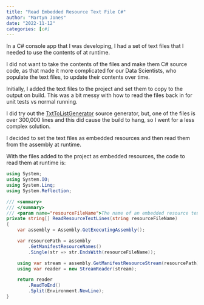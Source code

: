 ```yaml
---
title: "Read Embedded Resource Text File C#"
author: "Martyn Jones"
date: "2022-11-12"
categories: [c#]
---
```


In a C# console app that I was developing, I had a set of text files that I needed to use the contents of at runtime.

I did not want to take the contents of the files and make them C# source code, as that made it more complicated for our Data Scientists, who populate the text files, to update their contents over time.

Initially, I added the text files to the project and set them to copy to the output on build. This was a bit messy with how to read the files back in for unit tests vs normal running.

I did try out the [TxtToListGenerator](https://github.com/musictopia2/TxtToListGenerator) source generator, but, one of the files is over 300,000 lines and this did cause the build to hang, so I went for a less complex solution.

I decided to set the text files as embedded resources and then read them from the assembly at runtime.

With the files added to the project as embedded resources, the code to read them at runtime is:

```c#
using System;
using System.IO;
using System.Linq;
using System.Reflection;

/// <summary>
/// </summary>
/// <param name="resourceFileName">The name of an embedded resource text file to read in.</param>
private string[] ReadResourceTextLines(string resourceFileName)
{
    var assembly = Assembly.GetExecutingAssembly();

    var resourcePath = assembly
        .GetManifestResourceNames()
        .Single(str => str.EndsWith(resourceFileName));

    using var stream = assembly.GetManifestResourceStream(resourcePath);
    using var reader = new StreamReader(stream);

    return reader
        .ReadToEnd()
        .Split(Environment.NewLine);
}
```
